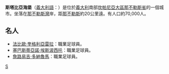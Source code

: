 {{Unreferenced|time=2022-02-07T14:09:51+00:00}}
{{Infobox CityIT |
  img_coa           = |
  official_name              = Comune di Castellammare di Stabia|
  mapx=40.7|mapy= 14.48|
  name=斯塔比亞海堡|
  region            = [[坎帕尼亞|坎帕尼亞]] |
  province          = [[那不勒斯省|那不勒斯省]] |
  elevation_m          = 6|
  area_total_km2   = 17|
  population_as_of  =2004年12月31日 |
  population_total = 66,413|
  population_density_km2 = 10119|
  timezone          = [[欧洲中部时间|CET]]、[[UTC|UTC]]+1 |
  coordinates       = {{coord|40|42|N|14|29|E}}|
    telephone         = 081|
  postalcode        = 80050，80053|
  gentilic          = |
    website           = [http://www.comune.castellammare-di-stabia.napoli.it/] |
}}
'''斯塔比亞海堡'''（[[義大利語|義大利語]]：'''{{lang|it| Castellammare di Stabia}}'''）是位於[[義大利|義大利]]南部[[坎帕尼亞大區|坎帕尼亞大區]][[那不勒斯省|那不勒斯省]]的一個城市。坐落在[[那不勒斯灣|那不勒斯灣]]岸，距[[那不勒斯|那不勒斯]]約20公里遠。有人口約70,000人。

== 名人 ==
*[[法比奧·哥利亞列拿|法比歐·奎格利亞雷拉]]：職業足球員。
*[[塞巴斯蒂亞諾·埃斯波西托|塞巴斯蒂亞諾·埃斯波西托]]：職業足球員。
*[[基安盧基·當拿隆馬|詹路易吉·多納魯馬]]：職業足球員。

{{那不勒斯省市鎮}}

{{Authority control}}
{{DEFAULTSORT:Castellammare di Stabia}}
[[Category:那不勒斯广域市市镇|S]]